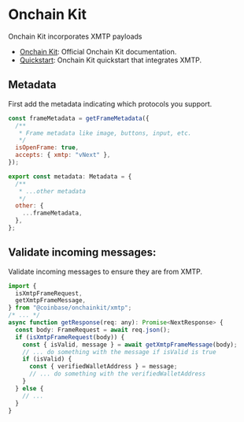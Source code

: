# Onchain Kit

Onchain Kit incorporates XMTP payloads

- [Onchain Kit](https://onchainkit.xyz/xmtp/introduction): Official Onchain Kit documentation.
- [Quickstart](https://github.com/xmtp-labs/open-frames-starter-onchainkit/): Onchain Kit quickstart that integrates XMTP.

## Metadata

First add the metadata indicating which protocols you support.

```jsx
const frameMetadata = getFrameMetadata({
  /**
   * Frame metadata like image, buttons, input, etc.
   */
  isOpenFrame: true,
  accepts: { xmtp: "vNext" },
});

export const metadata: Metadata = {
  /**
   * ...other metadata
   */
  other: {
    ...frameMetadata,
  },
};
```

## Validate incoming messages:

Validate incoming messages to ensure they are from XMTP.

```jsx
import {
  isXmtpFrameRequest,
  getXmtpFrameMessage,
} from "@coinbase/onchainkit/xmtp";
/* ... */
async function getResponse(req: any): Promise<NextResponse> {
  const body: FrameRequest = await req.json();
  if (isXmtpFrameRequest(body)) {
    const { isValid, message } = await getXmtpFrameMessage(body);
    // ... do something with the message if isValid is true
    if (isValid) {
      const { verifiedWalletAddress } = message;
      // ... do something with the verifiedWalletAddress
    }
  } else {
    // ...
  }
}
```

